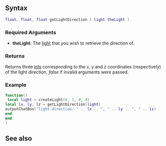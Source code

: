 
{{Client function}}

{{New feature/item|3.0150|1.5.0|7048|
This function returns the direction for a [[/Element/Light.md|light]] element.
}}

==Syntax==
<syntaxhighlight lang="lua">
float, float, float getLightDirection ( light theLight )
</syntaxhighlight>
{{OOP||[[/light.md|light]]:getDirection|direction|setLightDirection}}

===Required Arguments=== 
*'''theLight:''' The [[/Element/Light.md|light]] that you wish to retrieve the direction of.

=== Returns ===
Returns three [[/int.md|int]]s corresponding to the x, y and z coordinates (respectively) of the light direction, ''false'' if invalid arguments were passed.

===Example===
<syntaxhighlight lang="Lua">
function()
 local light = createLight(0, 1, 0, 4)
local lx, ly, lz = getLightDirection(light)
outputChatBox("light direction: " .. lx .. ", " .. ly .. ", " .. lz)
end 
end
)
</syntaxhighlight>

==See also==
{{Client_light_functions}}
